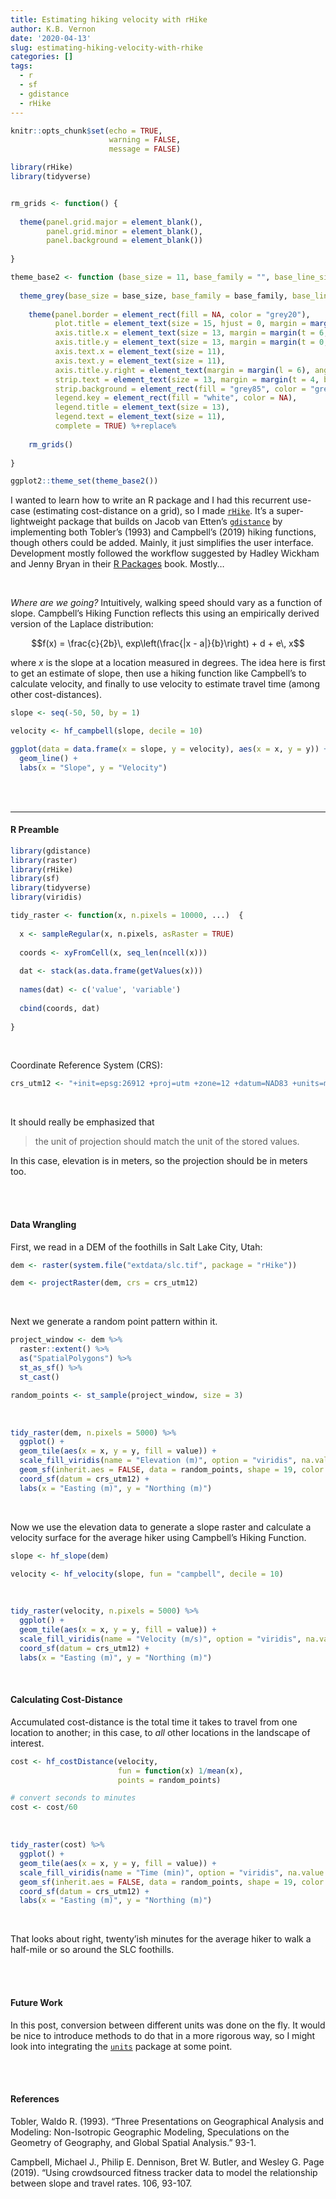 ```yaml
---
title: Estimating hiking velocity with rHike
author: K.B. Vernon
date: '2020-04-13'
slug: estimating-hiking-velocity-with-rhike
categories: []
tags:
  - r
  - sf
  - gdistance
  - rHike
---
```


```r

knitr::opts_chunk$set(echo = TRUE,
                      warning = FALSE,
                      message = FALSE)

library(rHike)
library(tidyverse)


rm_grids <- function() {  
  
  theme(panel.grid.major = element_blank(), 
        panel.grid.minor = element_blank(), 
        panel.background = element_blank()) 
  
}

theme_base2 <- function (base_size = 11, base_family = "", base_line_size = base_size/22, base_rect_size = base_size/22) {
  
  theme_grey(base_size = base_size, base_family = base_family, base_line_size = base_line_size, base_rect_size = base_rect_size) %+replace% 
    
    theme(panel.border = element_rect(fill = NA, color = "grey20"), 
          plot.title = element_text(size = 15, hjust = 0, margin = margin(b = 6)),
          axis.title.x = element_text(size = 13, margin = margin(t = 6, r = 0, b = 0, l = 0)),
          axis.title.y = element_text(size = 13, margin = margin(t = 0, r = 6, b = 0, l = 0), angle = 90),
          axis.text.x = element_text(size = 11),
          axis.text.y = element_text(size = 11),
          axis.title.y.right = element_text(margin = margin(l = 6), angle = 270),
          strip.text = element_text(size = 13, margin = margin(t = 4, b = 4)),
          strip.background = element_rect(fill = "grey85", color = "grey20"), 
          legend.key = element_rect(fill = "white", color = NA), 
          legend.title = element_text(size = 13),
          legend.text = element_text(size = 11),
          complete = TRUE) %+replace% 
    
    rm_grids()
  
}

ggplot2::theme_set(theme_base2())

```

I wanted to learn how to write an R package and I had this recurrent use-case (estimating cost-distance on a grid), so I made [`rHike`](https://github.com/kbvernon/rHike). It's a super-lightweight package that builds on Jacob van Etten's [`gdistance`](https://agrobioinfoservices.github.io/gdistance/) by implementing both Tobler's (1993) and Campbell's (2019) hiking functions, though others could be added. Mainly, it just simplifies the user interface. Development mostly followed the workflow suggested by Hadley Wickham and Jenny Bryan in their [R Packages](https://r-pkgs.org/) book. Mostly...  

<br>

_Where are we going?_ Intuitively, walking speed should vary as a function of slope. Campbell's Hiking Function reflects this using an empirically derived version of the Laplace distribution:

$$f(x) = \frac{c}{2b}\, exp\left(\frac{|x - a|}{b}\right) + d + e\, x$$

where $x$ is the slope at a location measured in degrees. The idea here is first to get an estimate of slope, then use a hiking function like Campbell's to calculate velocity, and finally to use velocity to estimate travel time (among other cost-distances).   

```r

slope <- seq(-50, 50, by = 1)

velocity <- hf_campbell(slope, decile = 10)

```

```r

ggplot(data = data.frame(x = slope, y = velocity), aes(x = x, y = y)) + 
  geom_line() +
  labs(x = "Slope", y = "Velocity")

```

<br><br>

***

#### R Preamble

```r

library(gdistance)
library(raster)
library(rHike)
library(sf)
library(tidyverse)
library(viridis)

```

```r

tidy_raster <- function(x, n.pixels = 10000, ...)  {
  
  x <- sampleRegular(x, n.pixels, asRaster = TRUE)
  
  coords <- xyFromCell(x, seq_len(ncell(x)))
  
  dat <- stack(as.data.frame(getValues(x)))
  
  names(dat) <- c('value', 'variable')
  
  cbind(coords, dat)
  
}

```

<br>

Coordinate Reference System (CRS):  

```r

crs_utm12 <- "+init=epsg:26912 +proj=utm +zone=12 +datum=NAD83 +units=m +no_defs"

```

<br>

It should really be emphasized that 

> the unit of projection should match the unit of the stored values.

In this case, elevation is in meters, so the projection should be in meters too.  

<br><br>

#### Data Wrangling

First, we read in a DEM of the foothills in Salt Lake City, Utah:

```r

dem <- raster(system.file("extdata/slc.tif", package = "rHike"))

dem <- projectRaster(dem, crs = crs_utm12)

```

<br>

Next we generate a random point pattern within it.  

```r

project_window <- dem %>% 
  raster::extent() %>% 
  as("SpatialPolygons") %>% 
  st_as_sf() %>% 
  st_cast()

random_points <- st_sample(project_window, size = 3)

```

<br>

```r

tidy_raster(dem, n.pixels = 5000) %>% 
  ggplot() +
  geom_tile(aes(x = x, y = y, fill = value)) + 
  scale_fill_viridis(name = "Elevation (m)", option = "viridis", na.value = "transparent") +
  geom_sf(inherit.aes = FALSE, data = random_points, shape = 19, color = "red", size = 3) +
  coord_sf(datum = crs_utm12) +
  labs(x = "Easting (m)", y = "Northing (m)")

```

<br>

Now we use the elevation data to generate a slope raster and calculate a velocity surface for the average hiker using Campbell's Hiking Function.  

```r

slope <- hf_slope(dem)

velocity <- hf_velocity(slope, fun = "campbell", decile = 10)

```

<br>

```r

tidy_raster(velocity, n.pixels = 5000) %>% 
  ggplot() +
  geom_tile(aes(x = x, y = y, fill = value)) + 
  scale_fill_viridis(name = "Velocity (m/s)", option = "viridis", na.value = "transparent") +
  coord_sf(datum = crs_utm12) +
  labs(x = "Easting (m)", y = "Northing (m)")

```

<br>

#### Calculating Cost-Distance

Accumulated cost-distance is the total time it takes to travel from one location to another; in this case, to _all_ other locations in the landscape of interest.  

```r

cost <- hf_costDistance(velocity, 
                        fun = function(x) 1/mean(x), 
                        points = random_points)

# convert seconds to minutes
cost <- cost/60

```

<br>

```r

tidy_raster(cost) %>% 
  ggplot() +
  geom_tile(aes(x = x, y = y, fill = value)) + 
  scale_fill_viridis(name = "Time (min)", option = "viridis", na.value = "transparent") +
  geom_sf(inherit.aes = FALSE, data = random_points, shape = 19, color = "red", size = 3) +
  coord_sf(datum = crs_utm12) +
  labs(x = "Easting (m)", y = "Northing (m)")

```

<br>

That looks about right, twenty'ish minutes for the average hiker to walk a half-mile or so around the SLC foothills.

<br><br>

#### Future Work

In this post, conversion between different units was done on the fly. It would be nice to introduce methods to do that in a more rigorous way, so I might look into integrating the [`units`](https://r-quantities.github.io/units/) package at some point.  

<br><br>

#### References

Tobler, Waldo R. (1993). "Three Presentations on Geographical Analysis and Modeling: Non-Isotropic Geographic Modeling, Speculations
on the Geometry of Geography, and Global Spatial Analysis." \emph{National Center for Geographic Information and Analysis, Technical
Report} 93-1.

Campbell, Michael J., Philip E. Dennison, Bret W. Butler, and Wesley G. Page (2019). "Using crowdsourced fitness tracker data
to model the relationship between slope and travel rates. \emph{Applied Geography} 106, 93-107.
